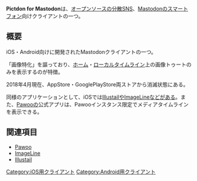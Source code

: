 {{混同|PICTODON}}
{{Infobox software
| Name = Pictdon for Mastodon
| Image = [[file:Pictdon.png|180px]]
| Developer = [https://pawoo.net/@o_c_ KaniCreateStudio]
<!--| SourceCode = -->
| Platform = iOS／Android
| ProgrammingLanguage = 
| Launch = 不明
| License = プロプライエタリ
| Download = <s>[https://play.google.com/store/apps/details?id=jp.kanicreatestudio.pictdon Google Play Store]</s><br /><s>[https://itunes.apple.com/jp/app/pictdon-for-mastodon-%E3%83%9E%E3%82%B9%E3%83%88%E3%83%89%E3%83%B3/id1227408936?mt=8&at=1001lu9P AppStore]</s>
}}'''Pictdon for Mastodon'''は、[[オープンソース]]の[[分散SNS]]、[[Mastodon]]のスマートフォン向けクライアントの一つ。

== 概要 ==
iOS・Android向けに開発されたMastodonクライアントの一つ。

「画像特化」を謳っており、[[ホーム]]・[[ローカルタイムライン]]上の画像トゥートのみを表示するのが特徴。

2018年4月現在、AppStore・GooglePlayStore両ストアから消滅状態にある。

同様のアプリケーションとして、iOSでは[[Illustail]]や[[ImageLine]]などがある。また、[[Pawoo]]の公式アプリは、Pawooインスタンス限定でメディアタイムラインを表示できる。

== 関連項目 ==
* [[Pawoo]]
* [[ImageLine]]
* [[Illustail]]

[[Category:iOS用クライアント]]
[[Category:Android用クライアント]]